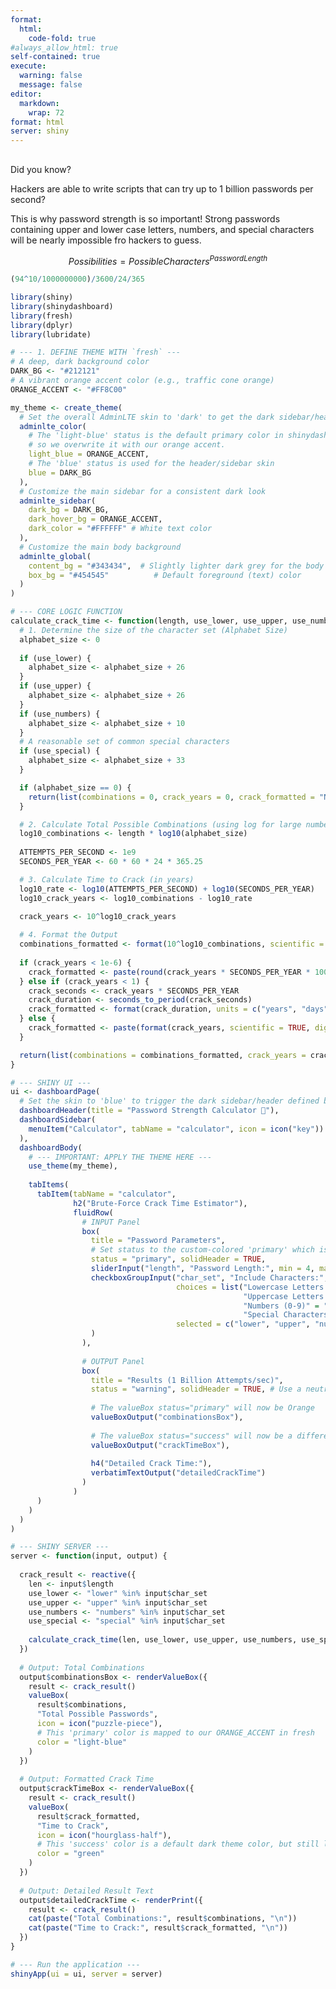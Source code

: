 ```yaml
---
format:
  html:
    code-fold: true
#always_allow_html: true 
self-contained: true
execute: 
  warning: false
  message: false
editor: 
  markdown: 
    wrap: 72
format: html
server: shiny
---
```


## 

Did you know?

Hackers are able to write scripts that can try up to 1 billion passwords per second?

This is why password strength is so important! Strong passwords containing upper and lower case letters, numbers, and special characters will be nearly impossible fro hackers to guess.

$$
Possibilities = PossibleCharacters^{Password Length}
$$

```r
(94^10/1000000000)/3600/24/365
```

```r
library(shiny)
library(shinydashboard)
library(fresh)       
library(dplyr)
library(lubridate)

# --- 1. DEFINE THEME WITH `fresh` ---
# A deep, dark background color
DARK_BG <- "#212121" 
# A vibrant orange accent color (e.g., traffic cone orange)
ORANGE_ACCENT <- "#FF8C00" 

my_theme <- create_theme(
  # Set the overall AdminLTE skin to 'dark' to get the dark sidebar/header look
  adminlte_color(
    # The 'light-blue' status is the default primary color in shinydashboard, 
    # so we overwrite it with our orange accent.
    light_blue = ORANGE_ACCENT, 
    # The 'blue' status is used for the header/sidebar skin
    blue = DARK_BG 
  ),
  # Customize the main sidebar for a consistent dark look
  adminlte_sidebar(
    dark_bg = DARK_BG,
    dark_hover_bg = ORANGE_ACCENT,
    dark_color = "#FFFFFF" # White text color
  ),
  # Customize the main body background
  adminlte_global(
    content_bg = "#343434",  # Slightly lighter dark grey for the body
    box_bg = "#454545"          # Default foreground (text) color
  )
)
```

```r
# --- CORE LOGIC FUNCTION 
calculate_crack_time <- function(length, use_lower, use_upper, use_numbers, use_special) {
  # 1. Determine the size of the character set (Alphabet Size)
  alphabet_size <- 0
  
  if (use_lower) {
    alphabet_size <- alphabet_size + 26
  }
  if (use_upper) {
    alphabet_size <- alphabet_size + 26
  }
  if (use_numbers) {
    alphabet_size <- alphabet_size + 10
  }
  # A reasonable set of common special characters
  if (use_special) {
    alphabet_size <- alphabet_size + 33
  }

  if (alphabet_size == 0) {
    return(list(combinations = 0, crack_years = 0, crack_formatted = "N/A - No characters selected"))
  }

  # 2. Calculate Total Possible Combinations (using log for large numbers)
  log10_combinations <- length * log10(alphabet_size)
  
  ATTEMPTS_PER_SECOND <- 1e9 
  SECONDS_PER_YEAR <- 60 * 60 * 24 * 365.25

  # 3. Calculate Time to Crack (in years)
  log10_rate <- log10(ATTEMPTS_PER_SECOND) + log10(SECONDS_PER_YEAR)
  log10_crack_years <- log10_combinations - log10_rate
  
  crack_years <- 10^log10_crack_years

  # 4. Format the Output
  combinations_formatted <- format(10^log10_combinations, scientific = TRUE, digits = 3)
  
  if (crack_years < 1e-6) {
    crack_formatted <- paste(round(crack_years * SECONDS_PER_YEAR * 1000, 2), "milliseconds")
  } else if (crack_years < 1) {
    crack_seconds <- crack_years * SECONDS_PER_YEAR
    crack_duration <- seconds_to_period(crack_seconds)
    crack_formatted <- format(crack_duration, units = c("years", "days", "hours", "minutes", "seconds"))
  } else {
    crack_formatted <- paste(format(crack_years, scientific = TRUE, digits = 3), "years")
  }

  return(list(combinations = combinations_formatted, crack_years = crack_years, crack_formatted = crack_formatted))
}

```

```r
# --- SHINY UI ---
ui <- dashboardPage(
  # Set the skin to 'blue' to trigger the dark sidebar/header defined by 'blue' in adminlte_color
  dashboardHeader(title = "Password Strength Calculator 🔐"), 
  dashboardSidebar(
    menuItem("Calculator", tabName = "calculator", icon = icon("key"))
  ),
  dashboardBody(
    # --- IMPORTANT: APPLY THE THEME HERE ---
    use_theme(my_theme), 
    
    tabItems(
      tabItem(tabName = "calculator",
              h2("Brute-Force Crack Time Estimator"),
              fluidRow(
                # INPUT Panel
                box(
                  title = "Password Parameters", 
                  # Set status to the custom-colored 'primary' which is now Orange
                  status = "primary", solidHeader = TRUE,
                  sliderInput("length", "Password Length:", min = 4, max = 32, value = 12, step = 1),
                  checkboxGroupInput("char_set", "Include Characters:",
                                     choices = list("Lowercase Letters (a-z)" = "lower",
                                                    "Uppercase Letters (A-Z)" = "upper",
                                                    "Numbers (0-9)" = "numbers",
                                                    "Special Characters (~!@#$)" = "special"),
                                     selected = c("lower", "upper", "numbers", "special")
                  )
                ),
                
                # OUTPUT Panel
                box(
                  title = "Results (1 Billion Attempts/sec)", 
                  status = "warning", solidHeader = TRUE, # Use a neutral status color for the box title
                  
                  # The valueBox status="primary" will now be Orange
                  valueBoxOutput("combinationsBox"),
                  
                  # The valueBox status="success" will now be a different color (still dark themed)
                  valueBoxOutput("crackTimeBox"),
                  
                  h4("Detailed Crack Time:"),
                  verbatimTextOutput("detailedCrackTime")
                )
              )
      )
    )
  )
)
```

```r
# --- SHINY SERVER ---
server <- function(input, output) {
  
  crack_result <- reactive({
    len <- input$length
    use_lower <- "lower" %in% input$char_set
    use_upper <- "upper" %in% input$char_set
    use_numbers <- "numbers" %in% input$char_set
    use_special <- "special" %in% input$char_set
    
    calculate_crack_time(len, use_lower, use_upper, use_numbers, use_special)
  })
  
  # Output: Total Combinations
  output$combinationsBox <- renderValueBox({
    result <- crack_result()
    valueBox(
      result$combinations, 
      "Total Possible Passwords", 
      icon = icon("puzzle-piece"),
      # This 'primary' color is mapped to our ORANGE_ACCENT in fresh
      color = "light-blue" 
    )
  })
  
  # Output: Formatted Crack Time
  output$crackTimeBox <- renderValueBox({
    result <- crack_result()
    valueBox(
      result$crack_formatted, 
      "Time to Crack", 
      icon = icon("hourglass-half"),
      # This 'success' color is a default dark theme color, but still looks good
      color = "green"
    )
  })
  
  # Output: Detailed Result Text
  output$detailedCrackTime <- renderPrint({
    result <- crack_result()
    cat(paste("Total Combinations:", result$combinations, "\n"))
    cat(paste("Time to Crack:", result$crack_formatted, "\n"))
  })
}
```

```r
# --- Run the application ---
shinyApp(ui = ui, server = server)
```
